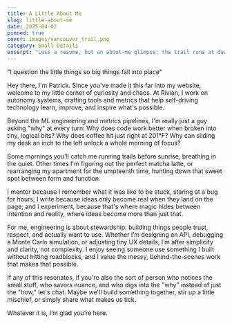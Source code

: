 ```yaml
---
title: A Little About Me
slug: little-about-me
date: 2025-04-02
pinned: true
cover: images/vancouver_trail.png
category: Small Details
excerpt: "Less a resume, but an about‑me glimpse: the trail runs at dawn, weekend espresso tinkering, and small details that shape my world."
---
```


<div class="italic text-[1.5em] font-bold">
    <p class="mt-0">"I question the little things so big things fall into place"</p>
</div>

Hey there, I'm Patrick. Since you've made it this far into my website, welcome to my little corner of curiosity and chaos. At Rivian, I work on autonomy systems, crafting tools and metrics that help self-driving technology learn, improve, and inspire what's possible.

Beyond the ML engineering and metrics pipelines, I'm really just a guy asking "why" at every turn: Why does code work better when broken into tiny, logical bits? Why does coffee hit just right at 201°F? Why can sliding my desk an inch to the left unlock a whole morning of focus?

Some mornings you'll catch me running trails before sunrise, breathing in the quiet. Other times I'm figuring out the perfect matcha latte, or rearranging my apartment for the umpteenth time, hunting down that sweet spot between form and function.

I mentor because I remember what it was like to be stuck, staring at a bug for hours; I write because ideas only become real when they land on the page; and I experiment, because that's where magic hides between intention and reality, where ideas become more than just that.

For me, engineering is about stewardship: building things people trust, respect, and actually want to use. Whether I’m designing an API, debugging a Monte Carlo simulation, or adjusting tiny UX details, I’m after simplicity and clarity, not complexity. I enjoy seeing someone use something I built without hitting roadblocks, and I value the messy, behind-the-scenes work that makes that possible.

If any of this resonates, if you're also the sort of person who notices the small stuff, who savors nuance, and who digs into the "why" instead of just the "how," let's chat. Maybe we'll build something together, stir up a little mischief, or simply share what makes us tick.

Whatever it is, I’m glad you’re here.
